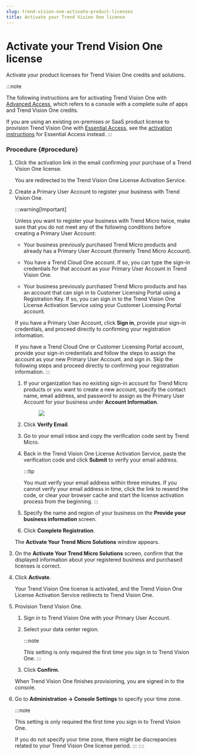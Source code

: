 ```yaml
---
slug: trend-vision-one-activate-product-licenses
title: Activate your Trend Vision One license
---
```

# Activate your Trend Vision One license

Activate your product licenses for Trend Vision One credits and solutions.

:::note

The following instructions are for activating Trend Vision One with [Advanced Access](advanced-access.mdx), which refers to a console with a complete suite of apps and Trend Vision One credits.

If you are using an existing on-premises or SaaS product license to provision Trend Vision One with [Essential Access](essential-access.mdx), see the [activation instructions](activating-essential-access.mdx) for Essential Access instead.
:::

### Procedure {#procedure}

1.  Click the activation link in the email confirming your purchase of a Trend Vision One license.

    You are redirected to the Trend Vision One License Activation Service.

2.  Create a Primary User Account to register your business with Trend Vision One.

    :::warning[Important]

    Unless you want to register your business with Trend Micro twice, make sure that you do not meet any of the following conditions before creating a Primary User Account:

    - Your business previously purchased Trend Micro products and already has a Primary User Account (formerly Trend Micro Account).

    - You have a Trend Cloud One account. If so, you can type the sign-in credentials for that account as your Primary User Account in Trend Vision One.

    - Your business previously purchased Trend Micro products and has an account that can sign in to Customer Licensing Portal using a Registration Key. If so, you can sign in to the Trend Vision One License Activation Service using your Customer Licensing Portal account.

    If you have a Primary User Account, click **Sign in**, provide your sign-in credentials, and proceed directly to confirming your registration information.

    If you have a Trend Cloud One or Customer Licensing Portal account, provide your sign-in credentials and follow the steps to assign the account as your new Primary User Account. and sign in. Skip the following steps and proceed directly to confirming your registration information.
    :::

    1.  If your organization has no existing sign-in account for Trend Micro products or you want to create a new account, specify the contact name, email address, and password to assign as the Primary User Account for your business under **Account Information**.

        <figure>
        <img src="./images/CreatePrimaryUserAccount=a9dbd12b-ea05-40d6-90b9-2cd868261d58.webp" />
        </figure>

    2.  Click **Verify Email**.

    3.  Go to your email inbox and copy the verification code sent by Trend Micro.

    4.  Back in the Trend Vision One License Activation Service, paste the verification code and click **Submit** to verify your email address.

        :::tip

        You must verify your email address within three minutes. If you cannot verify your email address in time, click the link to resend the code, or clear your browser cache and start the license activation process from the beginning.
        :::

    5.  Specify the name and region of your business on the **Provide your business information** screen.

    6.  Click **Complete Registration**.

    The **Activate Your Trend Micro Solutions** window appears.

3.  On the **Activate Your Trend Micro Solutions** screen, confirm that the displayed information about your registered business and purchased licenses is correct.

4.  Click **Activate**.

    Your Trend Vision One license is activated, and the Trend Vision One License Activation Service redirects to Trend Vision One.

5.  Provision Trend Vision One.

    1.  Sign in to Trend Vision One with your Primary User Account.

    2.  Select your data center region.

        :::note

        This setting is only required the first time you sign in to Trend Vision One.
        :::

    3.  Click **Confirm**.

    When Trend Vision One finishes provisioning, you are signed in to the console.

6.  Go to **Administration → Console Settings** to specify your time zone.

    :::note

    This setting is only required the first time you sign in to Trend Vision One.

    If you do not specify your time zone, there might be discrepancies related to your Trend Vision One license period.
    :::
::::
